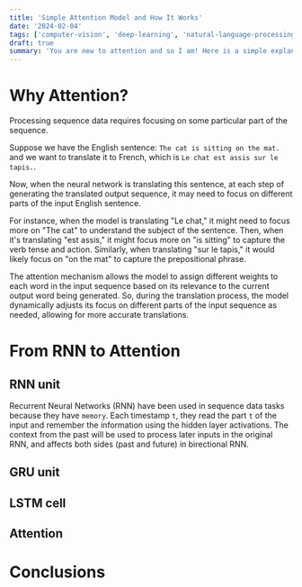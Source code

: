 ```yaml
---
title: 'Simple Attention Model and How It Works'
date: '2024-02-04'
tags: ['computer-vision', 'deep-learning', 'natural-language-processing']
draft: true
summary: 'You are new to attention and so I am! Here is a simple explanation with code, let us re-implement the attention model and deal with shape and size!'
---
```


# Why Attention?

Processing sequence data requires focusing on some particular part of the sequence. 

Suppose we have the English sentence: `The cat is sitting on the mat.` and we want to translate it to French, which is `Le chat est assis sur le tapis.`.

Now, when the neural network is translating this sentence, at each step of generating the translated output sequence, it may need to focus on different parts of the input English sentence.

For instance, when the model is translating "Le chat," it might need to focus more on "The cat" to understand the subject of the sentence. Then, when it's translating "est assis," it might focus more on "is sitting" to capture the verb tense and action. Similarly, when translating "sur le tapis," it would likely focus on "on the mat" to capture the prepositional phrase.

The attention mechanism allows the model to assign different weights to each word in the input sequence based on its relevance to the current output word being generated. So, during the translation process, the model dynamically adjusts its focus on different parts of the input sequence as needed, allowing for more accurate translations.

# From RNN to Attention

## RNN unit
Recurrent Neural Networks (RNN) have been used in sequence data tasks because they have `memory`. Each timestamp `t`, they read the part `t` of the input and remember the information using the hidden layer activations. The context from the past will be used to process later inputs in the original RNN, and affects both sides (past and future) in birectional RNN.

## GRU unit

## LSTM cell

## Attention

# Conclusions